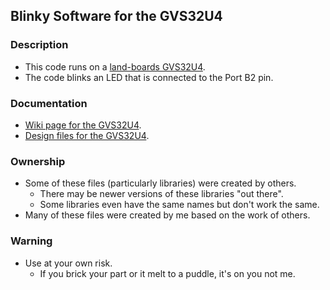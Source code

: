 == Blinky Software for the GVS32U4 ==

=== Description ===
*This code runs on a [http://land-boards.com/wiki/index.php?title=GVS-32U4 land-boards GVS32U4].
*The code blinks an LED that is connected to the Port B2 pin.

=== Documentation ===

*[http://land-boards.com/wiki/index.php?title=GVS-32U4 Wiki page for the GVS32U4].
*[https://github.com/douggilliland/DougsPCBDesigns/tree/master/GVS-32U4 Design files for the GVS32U4].

=== Ownership ===

* Some of these files (particularly libraries) were created by others.
** There may be newer versions of these libraries "out there".
** Some libraries even have the same names but don't work the same.
* Many of these files were created by me based on the work of others.

=== Warning ===

* Use at your own risk.
** If you brick your part or it melt to a puddle, it's on you not me.
